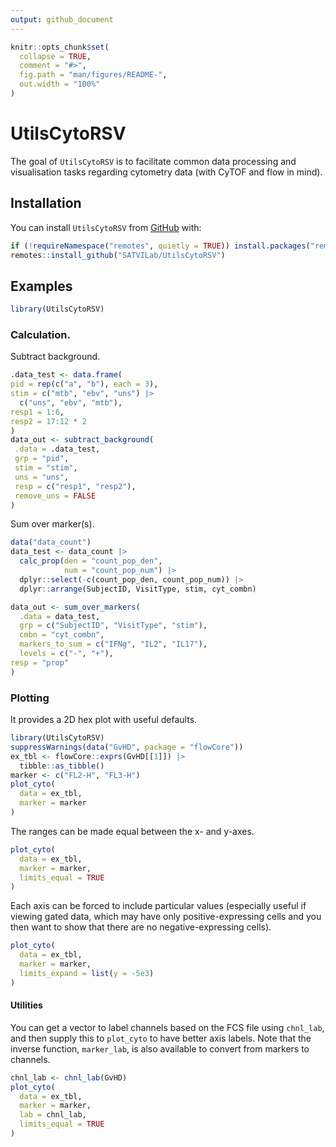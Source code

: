 ```yaml
---
output: github_document
---
```


<!-- README.md is generated from README.Rmd. Please edit that file -->

```r
knitr::opts_chunk$set(
  collapse = TRUE,
  comment = "#>",
  fig.path = "man/figures/README-",
  out.width = "100%"
)
```

# UtilsCytoRSV

<!-- badges: start -->
<!-- badges: end -->

The goal of `UtilsCytoRSV` is to facilitate common data processing and visualisation tasks regarding cytometry data (with CyTOF and flow in mind).

## Installation

You can install `UtilsCytoRSV` from [GitHub](https://github.com/) with:

```r
if (!requireNamespace("remotes", quietly = TRUE)) install.packages("remotes")
remotes::install_github("SATVILab/UtilsCytoRSV")
```

## Examples

```r
library(UtilsCytoRSV)
```

### Calculation.

Subtract background.
```r
.data_test <- data.frame(
pid = rep(c("a", "b"), each = 3),
stim = c("mtb", "ebv", "uns") |>
  c("uns", "ebv", "mtb"),
resp1 = 1:6,
resp2 = 17:12 * 2
)
data_out <- subtract_background(
 .data = .data_test,
 grp = "pid",
 stim = "stim",
 uns = "uns",
 resp = c("resp1", "resp2"),
 remove_uns = FALSE
)
```

Sum over marker(s).
```r
data("data_count")
data_test <- data_count |>
  calc_prop(den = "count_pop_den",
            num = "count_pop_num") |>
  dplyr::select(-c(count_pop_den, count_pop_num)) |>
  dplyr::arrange(SubjectID, VisitType, stim, cyt_combn)

data_out <- sum_over_markers(
  .data = data_test,
  grp = c("SubjectID", "VisitType", "stim"),
  cmbn = "cyt_combn",
  markers_to_sum = c("IFNg", "IL2", "IL17"),
  levels = c("-", "+"),
resp = "prop"
)
```

### Plotting

It provides a 2D hex plot with useful defaults.
```r
library(UtilsCytoRSV)
suppressWarnings(data("GvHD", package = "flowCore"))
ex_tbl <- flowCore::exprs(GvHD[[1]]) |>
  tibble::as_tibble()
marker <- c("FL2-H", "FL3-H")
plot_cyto(
  data = ex_tbl,
  marker = marker
)
```

The ranges can be made equal between the x- and y-axes.
```r
plot_cyto(
  data = ex_tbl,
  marker = marker,
  limits_equal = TRUE
)
```

Each axis can be forced to include particular values (especially useful if viewing gated data, which may have only positive-expressing cells and you then want to show that there are no negative-expressing cells).
```r
plot_cyto(
  data = ex_tbl,
  marker = marker,
  limits_expand = list(y = -5e3)
)
```

#### Utilities

You can get a vector to label channels based on the FCS file using `chnl_lab`, and then supply this to `plot_cyto` to have better axis labels. Note that the inverse function, `marker_lab`, is also available to convert from markers to channels.
```r
chnl_lab <- chnl_lab(GvHD)
plot_cyto(
  data = ex_tbl,
  marker = marker,
  lab = chnl_lab,
  limits_equal = TRUE
)
```
